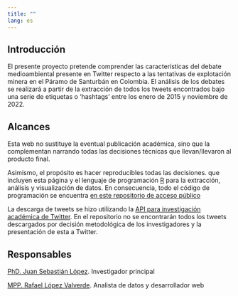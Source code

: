 ```yaml
---
title: ""
lang: es
---
```


## Introducción

El presente proyecto pretende comprender las características del debate medioambiental presente en Twitter respecto a las tentativas de explotación minera en el Páramo de Santurbán en Colombia. El análisis de los debates se realizará a partir de la extracción de todos los tweets encontrados bajo una serie de etiquetas o 'hashtags' entre los enero de 2015 y noviembre de 2022.

## Alcances

Esta web no sustituye la eventual publicación académica, sino que la complementan narrando todas las decisiones técnicas que llevan/llevaron al producto final.

Asimismo, el propósito es hacer reproducibles todas las decisiones. que incluyen esta página y el lenguaje de programación [R](https://www.r-project.org/) para la extracción, análisis y visualización de datos. En consecuencia, todo el código de programación se encuentra [en este repositorio de acceso público](https://github.com/rafalopezv/webSanturban)

La descarga de tweets se hizo utilizando la [API para investigación académica de Twitter](https://developer.twitter.com/en/products/twitter-api/academic-research). En el repositorio no se encontrarán todos los tweets descargados por decisión metodológica de los investigadores y la presentación de esta a Twitter.

## Responsables

[PhD. Juan Sebastián López](https://scholar.google.es/citations?user=AD16060AAAAJ&hl=es). Investigador principal

[MPP. Rafael López Valverde](https://rafalopezv.io/about/). Analista de datos y desarrollador web
